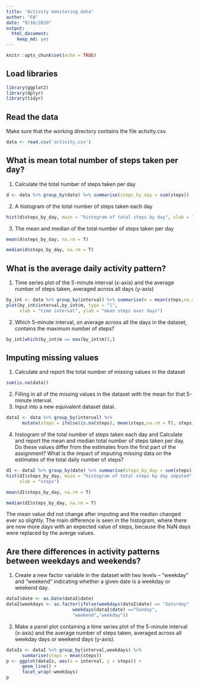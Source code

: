 ```yaml
---
title: "Activity monitoring data"
author: "FA"
date: "9/10/2020"
output: 
  html_document: 
    keep_md: yes
---
```


```r
knitr::opts_chunk$set(echo = TRUE)
```

## Load libraries 
```r
library(ggplot2)
library(dplyr)
library(tidyr)
```

## Read the data 
Make sure that the working directory contains the file activity.csv.

```r
data <- read.csv('activity.csv')
```

## What is mean total number of steps taken per day?
1) Calculate the total number of steps taken per day
```r
d <- data %>% group_by(date) %>% summarise(steps_by_day = sum(steps))

```
2) A histogram of the total number of steps taken each day
```r
hist(d$steps_by_day, main = "histogram of total steps by day", xlab = "steps")
```

3) The mean and median of the total number of steps taken per day
```r
mean(d$steps_by_day, na.rm = T)

```
```r
median(d$steps_by_day, na.rm = T)
```

## What is the average daily activity pattern?
1) Time series plot of the 5-minute interval (x-axis) and the average number of steps taken, averaged across all days (y-axis)
```r
by_int <- data %>% group_by(interval) %>% summarise(m = mean(steps,na.rm = T))
plot(by_int$interval,by_int$m, type = "l",
     xlab = "time interval", ylab = "mean steps over days")
```

2) Which 5-minute interval, on average across all the days in the dataset, contains the maximum number of steps?
```r
by_int[which(by_int$m == max(by_int$m)),]
```
## Imputing missing values
1) Calculate and report the total number of missing values in the dataset
```r
sum(is.na(data))

```
2) Filling in all of the missing values in the dataset with the mean for that 5-minute interval.
3) Input into a new equivalent dataset dataI.
```r
dataI <- data %>% group_by(interval) %>%
      mutate(steps = ifelse(is.na(steps), mean(steps,na.rm = T), steps))
```
4) histogram of the total number of steps taken each day and Calculate and report the mean and median total number of steps taken per day. Do these values differ from the estimates from the first part of the assignment? What is the impact of imputing missing data on the estimates of the total daily number of steps?

```r
dI <- dataI %>% group_by(date) %>% summarise(steps_by_day = sum(steps))
hist(dI$steps_by_day, main = "histogram of total steps by day imputed",
     xlab = "steps")
```

```r
mean(dI$steps_by_day, na.rm = T)
```


```r
median(dI$steps_by_day, na.rm = T)
```
The mean value did not change after imputing and the median changed ever so slightly. The main difference is seen in the histogram, where there are now more days with an expected value of steps, because the NaN days were replaced by the averge values. 

## Are there differences in activity patterns between weekdays and weekends?
1) Create a new factor variable in the dataset with two levels – “weekday” and “weekend” indicating whether a given date is a weekday or weekend day.
```r
dataI$date <- as.Date(dataI$date)
dataI$weekdays <- as.factor(ifelse(weekdays(dataI$date) == "Saturday" | 
                         weekdays(dataI$date) =="Sunday",
                         "weekend","weekday"))
```                        
2) Make a panel plot containing a time series plot of the 5-minute interval (x-axis) and the average number of steps taken, averaged across all weekday days or weekend days (y-axis).
```r
dataIs <- dataI %>% group_by(interval,weekdays) %>% 
      summarise(steps = mean(steps))
p <- ggplot(dataIs, aes(x = interval, y = steps)) + 
      geom_line() +
      facet_wrap(~weekdays)
p
```



